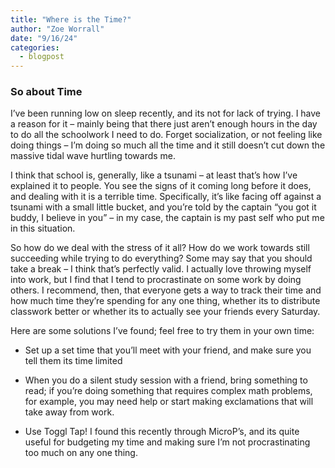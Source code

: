```yaml
---
title: "Where is the Time?"
author: "Zoe Worrall"
date: "9/16/24"
categories:
  - blogpost
---
```


### So about Time

I've been running low on sleep recently, and its not for lack of trying. I have a reason for it -- mainly being that there just aren't enough hours in the day to do all the schoolwork I need to do. Forget socialization, or not feeling like doing things -- I'm doing so much all the time and it still doesn't cut down the massive tidal wave hurtling towards me.

I think that school is, generally, like a tsunami -- at least that's how I've explained it to people. You see the signs of it coming long before it does, and dealing with it is a terrible time. Specifically, it's like facing off against a tsunami with a small little bucket, and you're told by the captain "you got it buddy, I believe in you" -- in my case, the captain is my past self who put me in this situation.

So how do we deal with the stress of it all? How do we work towards still succeeding while trying to do everything? Some may say that you should take a break -- I think that's perfectly valid. I actually love throwing myself into work, but I find that I tend to procrastinate on some work by doing others. I recommend, then, that everyone gets a way to track their time and how much time they're spending for any one thing, whether its to distribute classwork better or whether its to actually see your friends every Saturday.

Here are some solutions I've found; feel free to try them in your own time:

* Set up a set time that you'll meet with your friend, and make sure you tell them its time limited

* When you do a silent study session with a friend, bring something to read; if you're doing something that requires complex math problems, for example, you may need help or start making exclamations that will take away from work.

* Use Toggl Tap! I found this recently through MicroP's, and its quite useful for budgeting my time and making sure I'm not procrastinating too much on any one thing.